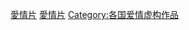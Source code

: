{{Categories by country|nocat}}
[[Category:各國電影作品|愛情片]]
[[Category:愛情片|]]
[[Category:各国爱情虚构作品|Category:各国爱情虚构作品]]